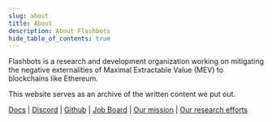 ```yaml
---
slug: about
title: About
description: About Flashbots
hide_table_of_contents: true
---
```


Flashbots is a research and development organization working on mitigating the negative externalities of Maximal Extractable Value (MEV) to blockchains like Ethereum.

This website serves as an archive of the written content we put out.

[Docs](https://docs.flashbots.net) | [Discord](https://discord.gg/7hvTycdNcK) | [Github](https://github.com/flashbots/pm) | [Job Board](https://flashbots.notion.site/Flashbots-Job-Board-94d53cb01ef04a9484711dacf18739e3) | [Our mission](writings/frontrunning-mev-crisis) | [Our research efforts](https://github.com/flashbots/mev-research)
